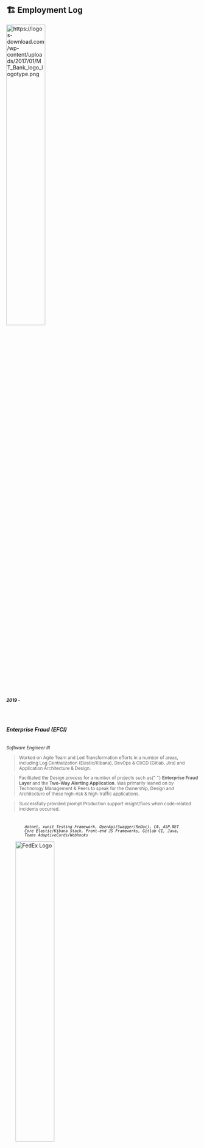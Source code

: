 ## 🏗️ Employment Log

<ProjectCard title="" bg="linear-gradient(to right, #D4145A 0%, #FBB03B 100%)">
  <img
    src="https://logos-download.com/wp-content/uploads/2017/01/MT_Bank_logo_logotype.png"
    alt="https://logos-download.com/wp-content/uploads/2017/01/MT_Bank_logo_logotype.png"
    style="width:45%;"
  ></img>
  <small>
    <br></br>
    <b>
      <i> 2019 - </i>
    </b>
    <br></br>
    <br></br>
  </small>
  <h6>
    <b>Enterprise Fraud (EFCI)</b>
  </h6>
  <small>
    <i>Software Engineer III</i>
  </small>
  <small>
    <blockquote>
      Worked on Agile Team and Led Transformation efforts in a number of areas,
      including Log Centralization (Elastic/Kibana), DevOps & CI/CD (Gitlab,
      Jira) and Application Architecture & Design.
    </blockquote>
    <blockquote>
      Facilitated the Design process for a number of projects such as{" "}
      <b>Enterprise Fraud Layer</b> and the <b>Two-Way Alerting Application</b>.
      Was primarily leaned on by Technology Management & Peers to speak for the
      Ownership, Design and Architecture of these high-risk & high-traffic
      applications.
    </blockquote>
    <blockquote>
      Successfully provided prompt Production support insight/fixes when
      code-related incidents occurred.
    </blockquote>
    <code>
      <i>
        dotnet, xunit Testing Framework, OpenApi(Swagger/ReDoc), C#, ASP.NET
        Core Elastic/Kibana Stack, Front-end JS Frameworks, Gitlab CI, Java,
        Teams AdaptiveCards/Webhooks
      </i>
    </code>
  </small>
</ProjectCard>
<ProjectCard title="" bg="linear-gradient(to right, #009245 0%, #FCEE21 100%)">
  <img
    src="https://cdn.usbrandcolors.com/images/logos/fedex-logo.svg"
    alt="FedEx Logo"
    style="width:45%;"
  ></img>
  <small>
    <br></br>
    <b>
      <i> 2015 - 2019</i>
    </b>
    <br></br>
    <br></br>
  </small>
  <h6>
    <b>Logistics / Trade Networks</b>
  </h6>
  <small>
    <i>Programmer Analyst</i>
  </small>
  <small>
    <blockquote>
      Worked as Junior developer and later Programer Analyst on TradeRate Java
      application. Got early exposure and training to SaFE - Scaled Agile
      Framework - and coded back-end systems while also getting introductory
      knowledge into DevSecOps and CI/CD Best Practices and standards.
    </blockquote>
    <code>
      <i>Java, API Development, Scaled Agile Framework, Angular</i>
    </code>
  </small>
</ProjectCard>
